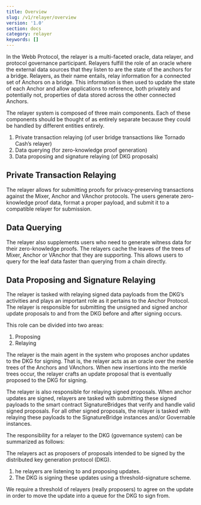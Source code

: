 ```yaml
---
title: Overview
slug: /v1/relayer/overview
version: '1.0'
section: docs
category: relayer
keywords: []
---
```



In the Webb Protocol, the relayer is a multi-faceted oracle, data relayer, and protocol governance participant.
Relayers fulfill the role of an oracle where the external data sources that they listen to are the state of the
anchors for a bridge. Relayers, as their name entails, relay information for a connected set of Anchors on a bridge.
This information is then used to update the state of each Anchor and allow applications to reference, both privately
and potentially not, properties of data stored across the other connected Anchors.

The relayer system is composed of three main components. Each of these components should be thought of as entirely
separate because they could be handled by different entities entirely.

1. Private transaction relaying (of user bridge transactions like Tornado Cash’s relayer)
2. Data querying (for zero-knowledge proof generation)
3. Data proposing and signature relaying (of DKG proposals)

<RelayerImg />

## Private Transaction Relaying

The relayer allows for submitting proofs for privacy-preserving transactions against the Mixer, Anchor and
VAnchor protocols. The users generate zero-knowledge proof data, format a proper payload, and submit it to a
compatible relayer for submission.

## Data Querying

The relayer also supplements users who need to generate witness data for their zero-knowledge proofs. The
relayers cache the leaves of the trees of Mixer, Anchor or VAnchor that they are supporting. This allows users
to query for the leaf data faster than querying from a chain directly.

## Data Proposing and Signature Relaying

The relayer is tasked with relaying signed data payloads from the DKG’s activities and plays an important role
as it pertains to the Anchor Protocol. The relayer is responsible for submitting the unsigned and signed anchor
update proposals to and from the DKG before and after signing occurs.

This role can be divided into two areas:

1. Proposing
2. Relaying

The relayer is the main agent in the system who proposes anchor updates to the DKG for signing. That is, the
relayer acts as an oracle over the merkle trees of the Anchors and VAnchors. When new insertions into the
merkle trees occur, the relayer crafts an update proposal that is eventually proposed to the DKG for signing.

The relayer is also responsible for relaying signed proposals. When anchor updates are signed, relayers are
tasked with submitting these signed payloads to the smart contract SignatureBridges that verify and handle
valid signed proposals. For all other signed proposals, the relayer is tasked with relaying these payloads
to the SignatureBridge instances and/or Governable instances.

The responsibility for a relayer to the DKG (governance system) can be summarized as follows:

The relayers act as proposers of proposals intended to be signed by the distributed key generation protocol (DKG).

1. he relayers are listening to and proposing updates.
2. The DKG is signing these updates using a threshold-signature scheme.

We require a threshold of relayers (really proposers) to agree on the update in order to move the update into
a queue for the DKG to sign from.
